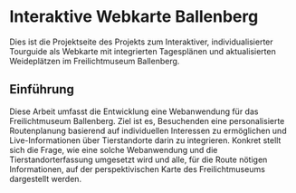 # Interaktive Webkarte Ballenberg

Dies ist die Projektseite des Projekts zum Interaktiver, individualisierter Tourguide als Webkarte mit integrierten Tagesplänen und aktualisierten Weideplätzen im Freilichtmuseum Ballenberg.

## Einführung

Diese Arbeit umfasst die Entwicklung eine Webanwendung für das Freilichtmuseum Ballenberg. Ziel ist es, Besuchenden eine personalisierte Routenplanung basierend auf individuellen Interessen zu ermöglichen und Live-Informationen über Tierstandorte darin zu integrieren. Konkret stellt sich die Frage, wie eine solche Webanwendung und die Tierstandorterfassung umgesetzt wird und alle, für die Route nötigen Informationen, auf der perspektivischen Karte des Freilichtmuseums dargestellt werden.
